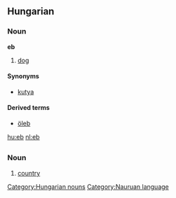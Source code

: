 ==Hungarian==
=== Noun ===
'''eb'''

#[[dog]]

====Synonyms====
*[[kutya]]

====Derived terms====
*[[öleb]]

[[hu:eb]]
[[nl:eb]]
[[Category:Hungarian nouns]]

=={{na}}==
===Noun===
# [[country]]
[[Category:Nauruan language]]